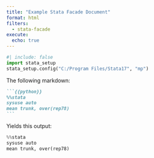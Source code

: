 ```yaml
---
title: "Example Stata Facade Document"
format: html
filters:
  - stata-facade
execute: 
  echo: true
---
```


```python
#| include: false
import stata_setup
stata_setup.config("C:/Program Files/Stata17", "mp")
```

The following markdown:

```` markdown
```{{python}}
%%stata
sysuse auto
mean trunk, over(rep78)
```
````

Yields this output:

```python
%%stata
sysuse auto
mean trunk, over(rep78)
```

